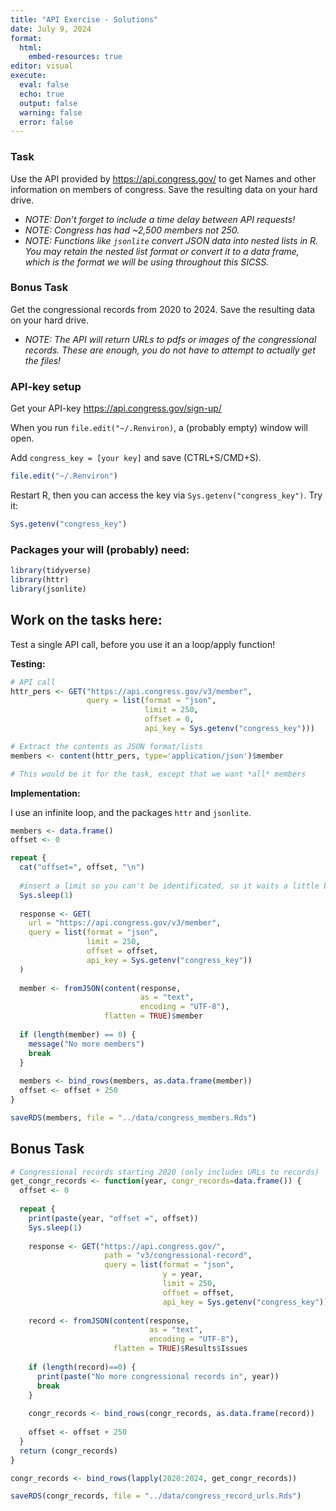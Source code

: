 ```yaml
---
title: "API Exercise - Solutions"
date: July 9, 2024
format: 
  html:
    embed-resources: true
editor: visual
execute: 
  eval: false
  echo: true
  output: false
  warning: false
  error: false
---
```


### Task

Use the API provided by <https://api.congress.gov/> to get Names and other information on members of congress. Save the resulting data on your hard drive.

-   *NOTE: Don't forget to include a time delay between API requests!*
-   *NOTE: Congress has had \~2,500 members not 250.*
-   *NOTE: Functions like `jsonlite` convert JSON data into nested lists in R. You may retain the nested list format or convert it to a data frame, which is the format we will be using throughout this SICSS.*

### Bonus Task

Get the congressional records from 2020 to 2024. Save the resulting data on your hard drive.

-   *NOTE: The API will return URLs to pdfs or images of the congressional records. These are enough, you do not have to attempt to actually get the files!*

### API-key setup

Get your API-key <https://api.congress.gov/sign-up/>

When you run `file.edit("~/.Renviron)`, a (probably empty) window will open.

Add `congress_key = [your key]` and save (CTRL+S/CMD+S).

```r
file.edit("~/.Renviron")
```

Restart R, then you can access the key via `Sys.getenv("congress_key")`. Try it:

```r
Sys.getenv("congress_key")
```

### Packages your will (probably) need:

```r
library(tidyverse)
library(httr)
library(jsonlite)
```

## Work on the tasks here:

Test a single API call, before you use it an a loop/apply function!

**Testing:**

```r
# API call
httr_pers <- GET("https://api.congress.gov/v3/member", 
                 query = list(format = "json",
                              limit = 250,
                              offset = 0,
                              api_key = Sys.getenv("congress_key")))

# Extract the contents as JSON format/lists
members <- content(httr_pers, type='application/json')$member 

# This would be it for the task, except that we want *all* members
```

**Implementation:**

I use an infinite loop, and the packages `httr` and `jsonlite`.

```r
members <- data.frame()
offset <- 0

repeat {
  cat("offset=", offset, "\n")
  
  #insert a limit so you can't be identificated, so it waits a little bit between iterations (seconds), some newspapers want 3 seconds
  Sys.sleep(1)
  
  response <- GET(
    url = "https://api.congress.gov/v3/member",
    query = list(format = "json", 
                 limit = 250, 
                 offset = offset, 
                 api_key = Sys.getenv("congress_key"))
  )
  
  member <- fromJSON(content(response, 
                             as = "text", 
                             encoding = "UTF-8"), 
                     flatten = TRUE)$member
  
  if (length(member) == 0) {
    message("No more members")
    break
  }
  
  members <- bind_rows(members, as.data.frame(member))
  offset <- offset + 250
}

saveRDS(members, file = "../data/congress_members.Rds")

```

## Bonus Task

```r
# Congressional records starting 2020 (only includes URLs to records)
get_congr_records <- function(year, congr_records=data.frame()) {
  offset <- 0
  
  repeat {
    print(paste(year, "offset =", offset))
    Sys.sleep(1)
    
    response <- GET("https://api.congress.gov/", 
                     path = "v3/congressional-record",
                     query = list(format = "json",
                                  y = year,
                                  limit = 250,
                                  offset = offset,
                                  api_key = Sys.getenv("congress_key")))
    
    record <- fromJSON(content(response, 
                               as = "text",
                               encoding = "UTF-8"), 
                       flatten = TRUE)$Results$Issues
    
    if (length(record)==0) {
      print(paste("No more congressional records in", year))
      break
    }
    
    congr_records <- bind_rows(congr_records, as.data.frame(record))
    
    offset <- offset + 250
  }
  return (congr_records)  
}

congr_records <- bind_rows(lapply(2020:2024, get_congr_records))

saveRDS(congr_records, file = "../data/congress_record_urls.Rds")
```
